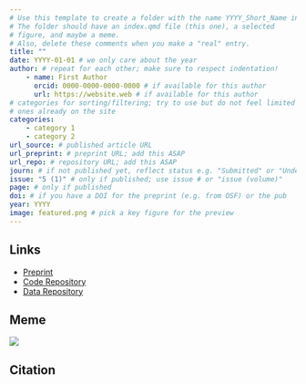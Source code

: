 ```yaml
---
# Use this template to create a folder with the name YYYY_Short_Name in the appropriate folder (articles/, conferences/, etc).
# The folder should have an index.qmd file (this one), a selected
# figure, and maybe a meme.
# Also, delete these comments when you make a "real" entry.
title: ""
date: YYYY-01-01 # we only care about the year
author: # repeat for each other; make sure to respect indentation!
    - name: First Author
      orcid: 0000-0000-0000-0000 # if available for this author
      url: https://website.web # if available for this author
# categories for sorting/filtering; try to use but do not feel limited to 
# ones already on the site
categories: 
    - category 1
    - category 2
url_source: # published article URL
url_preprint: # preprint URL; add this ASAP
url_repo: # repository URL; add this ASAP
journ: # if not published yet, reflect status e.g. "Submitted" or "Under Review".
issue: "5 (1)" # only if published; use issue # or "issue (volume)"
page: # only if published
doi: # if you have a DOI for the preprint (e.g. from OSF) or the pub
year: YYYY
image: featured.png # pick a key figure for the preview
---
```


## Links

<!---
Delete link entries as inappropriate, e.g. if you don't have a data repository, or add more as useful.
-->
- [Preprint](link/to/preprint)
- [Code Repository](link/to/repository)
- [Data Repository](link/to/repository)

## Meme

<!---
If you have a meme for your publication...have fun!
-->
![](meme.png)

## Citation

<!---
Include the bibtex data for your pub; this will make it easy for others to cite your paper.
-->

```bibtex

```
